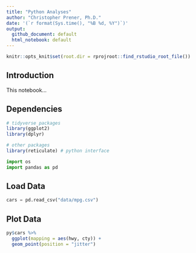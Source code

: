 ```yaml
---
title: "Python Analyses"
author: "Christopher Prener, Ph.D."
date: '(`r format(Sys.time(), "%B %d, %Y")`)'
output: 
  github_document: default
  html_notebook: default 
---
```


```r
knitr::opts_knit$set(root.dir = rprojroot::find_rstudio_root_file())
```

## Introduction
This notebook...

## Dependencies

```r
# tidyverse packages
library(ggplot2)
library(dplyr)

# other packages
library(reticulate) # python interface
```

```python
import os
import pandas as pd
```

## Load Data

```python
cars = pd.read_csv("data/mpg.csv")
```

## Plot Data

```r
py$cars %>%
  ggplot(mapping = aes(hwy, cty)) +
  geom_point(position = "jitter")
```

